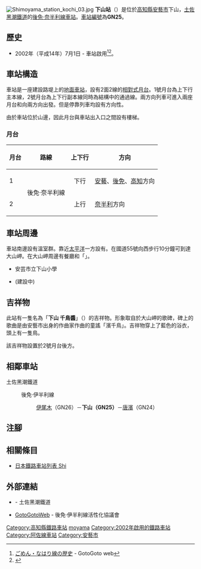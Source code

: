 {{NoteTA|G1=Transport
|T=zh-hans:下山站 (高知县);zh-hk:下山站 (高知縣);zh-tw:下山車站 (高知縣);
|1=zh-hans:下山站;zh-hk:下山站;zh-tw:下山車站;
}}
{{Infobox station
|公司色 = #00bfff
|站名 = 下山
|圖片 = Shimoyama_station_kochi_01.jpg
|圖片說明 = 車站月台
|日文原名 = 下山
|平假名 = しもやま
|羅馬拼音 = Shimoyama
|副站名 = 
|電報略號 = シモ
|所在地 = {{JPN}}[[高知縣|高知縣]][[安藝市|安藝市]]下山
|座標 = {{coord|33|27|29.71|N|133|56|54.06|E|type:railwaystation_region:JP-24|display=inline,title}}
|車站構造 = [[地面車站|地面車站]]（路堤上）
|月台配置 = 2面2線
|啟用年月日 = 2002年（[[平成|平成]]14年）7月1日
|廢站年月日 = 
|乘客人數 = 
|上下車人次 = 
|統計年度 = 
|轉車 = 
|全寬備註 = [[無人車站|無人車站]]
|adjacent = {{Adjacent stations|system=土佐黑潮鐵道|line=GN|left=伊尾木|right=唐濱|note-left=GN26<br>4.3km|note-mid={{車站編號c|#a5aeb4|GN25}}<br>距離[[後免站|後免]]34.7km|note-right=GN24<br>2.3km}}
}}
[[File:Shimoyama_station_kochi_03.jpg|thumb]]
'''下山站'''（{{jpn|j=下山駅|hg=しもやまえき|rm=Shimoyama eki|f=y}}）是位於[[高知縣|高知縣]][[安藝市|安藝市]]下山，[[土佐黑潮鐵道|土佐黑潮鐵道]]的[[後免·奈半利線|後免·奈半利線]][[鐵路車站|車站]]。[[車站編號|車站編號]]為'''GN25'''。

== 歷史 ==
* 2002年（平成14年）7月1日 - 車站啟用<ref name="ゴトゴトweb 歴史">[http://www.gomen-nahari.com/gaiyou/index.html ごめん・なはり線の歴史] {{Wayback|url=http://www.gomen-nahari.com/gaiyou/index.html |date=20181106112311 }} - GotoGoto web</ref><ref name="沿革">{{Cite web|url=http://www.tosakuro.co.jp/tosakuro/company_04_history.html|title=沿革（企業情報）|publisher=[[土佐黑潮鐵道|土佐黑潮鐵道]]|date=|accessdate=2013-11-12|archiveurl=https://web.archive.org/web/20120517031513/http://www.tosakuro.co.jp/tosakuro/company_04_history.html|archivedate=2012年5月17日|language=ja}}</ref>。

==車站構造==
車站是一座建設路堤上的[[地面車站|地面車站]]，設有2面2線的[[相對式月台|相對式月台]]。1號月台為上下行主本線，2號月台為上下行副本線同時為{{Translink|ja|一線スルー|一線通過}}結構中的通過線。兩方向列車可進入兩座月台和向兩方向出發。但是停靠列車均設有方向性。

由於車站位於山邊，因此月台與車站出入口之間設有樓梯。

=== 月台 ===
{| rules="rows" class="wikitable"
!月台!!路線!!上下行!!方向
|-
! 1
| rowspan=2 | {{Color|#a5aeb4|■}}後免·奈半利線
| style="text-align:center" | 下行
| [[安藝站|安藝]]、[[後免站|後免]]、[[高知站|高知]]方向
|-
! 2
| style="text-align:center" | 上行
| [[奈半利站|奈半利]]方向
|}

==車站周邊==
車站南邊設有溫室群。靠近[[太平洋|太平洋]]一方設有{{Translink|ja|国道55号|國道55號}}。在國道55號向西步行10分鐘可到達大山岬。在大山岬周邊有餐廳和「{{Translink|ja|道の駅大山|道之驛大山}}」。

*安芸市立下山小學
*{{Translink|ja|阿南安芸自動車道|阿南安藝自動車道}}{{Translink|ja|大山道路}}(建設中)

==吉祥物==
此站有一隻名為「'''下山 千鳥醬'''」（{{jpn|j=しもやま ちどりちゃん}}）的吉祥物。形象取自於大山岬的歌碑，碑上的歌曲是由安藝市出身的作曲家{{Translink|ja|弘田龍太郎}}作曲的童謠「濱千鳥」。吉祥物穿上了藍色的浴衣，頭上有一隻鳥。

該吉祥物設置於2號月台後方。

== 相鄰車站 ==
; 土佐黑潮鐵道
: {{Color|#a5aeb4|■}}後免·伊半利線
:: [[伊尾木站|伊尾木]]（GN26）－'''下山（GN25）'''－[[唐濱站|唐濱]]（GN24）
== 注腳 ==
{{Reflist}}
== 相關條目 ==
* [[日本鐵路車站列表_Shi|日本鐵路車站列表 Shi]]
== 外部連結 ==
* {{PDFlink|[https://b69acbbf-5e50-4f0d-9125-dbaad1609c12.filesusr.com/ugd/06d37b_c2c711b4d7584ed7b854911d9f63b9d0.pdf 下山駅 発車時刻表]}}{{ja icon}} - 土佐黑潮鐵道
* [http://gomen-nahari.com/ GotoGotoWeb] {{Wayback|url=http://gomen-nahari.com/ |date=20210130104335 }}{{ja icon}} - 後免·伊半利線活性化協議會
{{阿佐線}}
{{DEFAULTSORT:Shimoyama}}
[[Category:高知縣鐵路車站|Category:高知縣鐵路車站]]
[[Category:日本鐵路車站_Shi|moyama]]
[[Category:2002年啟用的鐵路車站|Category:2002年啟用的鐵路車站]]
[[Category:阿佐線車站|Category:阿佐線車站]]
[[Category:安藝市|Category:安藝市]]